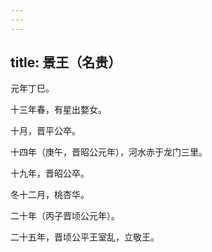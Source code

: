 ```yaml
---
---
---
```

title: 景王（名贵）
---



元年丁巳。

十三年春，有星出婺女。

十月，晋平公卒。

十四年（庚午，晋昭公元年），河水赤于龙门三里。

十九年，晋昭公卒。

冬十二月，桃杏华。

二十年（丙子晋顷公元年）。

二十五年，晋顷公平王室乱，立敬王。